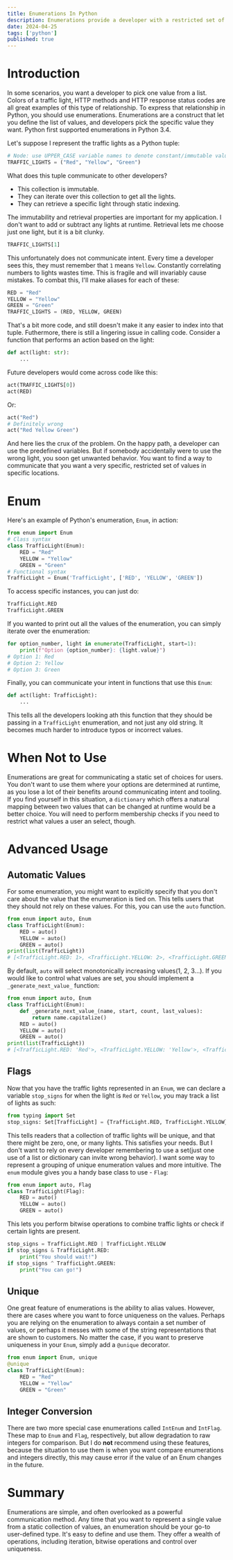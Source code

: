 ```yaml
---
title: Enumerations In Python
description: Enumerations provide a developer with a restricted set of values.
date: 2024-04-25
tags: ['python']
published: true
---
```


# Introduction

In some scenarios, you want a developer to pick one value from a list. Colors of a traffic light, HTTP methods and HTTP response status codes are all great examples of this type of relationship. To express that relationship in Python, you should use enumerations. Enumerations are a construct that let you define the list of values, and developers pick the specific value they want. Python first supported enumerations in Python 3.4.

Let's suppose I represent the traffic lights as a Python tuple:

```py
# Node: use UPPER_CASE variable names to denote constant/immutable values
TRAFFIC_LIGHTS = ("Red", "Yellow", "Green")
```

What does this tuple communicate to other developers?

- This collection is immutable.
- They can iterate over this collection to get all the lights.
- They can retrieve a specific light through static indexing.

The immutability and retrieval properties are important for my application. I don't want to add or subtract any lights at runtime. Retrieval lets me choose just one light, but it is a bit clunky.

```py
TRAFFIC_LIGHTS[1]
```

This unfortunately does not communicate intent. Every time a developer sees this, they must remember that `1` means `Yellow`. Constantly correlating numbers to lights wastes time. This is fragile and will invariably cause mistakes. To combat this, I'll make aliases for each of these:

```py
RED = "Red"
YELLOW = "Yellow"
GREEN = "Green"
TRAFFIC_LIGHTS = (RED, YELLOW, GREEN)
```

That's a bit more code, and still doesn't make it any easier to index into that tuple. Futhermore, there is still a lingering issue in calling code. Consider a function that performs an action based on the light:

```py
def act(light: str):
    ...
```

Future developers would come across code like this:

```py
act(TRAFFIC_LIGHTS[0])
act(RED)
```

Or:

```py
act("Red")
# Definitely wrong
act("Red Yellow Green")
```

And here lies the crux of the problem. On the happy path, a developer can use the predefined variables. But if somebody accidentally were to use the wrong light, you soon get unwanted behavior. You want to find a way to communicate that you want a very specific, restricted set of values in specific locations.

# Enum

Here's an example of Python's enumeration, `Enum`, in action:

```py
from enum import Enum
# Class syntax
class TrafficLight(Enum):
    RED = "Red"
    YELLOW = "Yellow"
    GREEN = "Green"
# Functional syntax
TrafficLight = Enum('TrafficLight', ['RED', 'YELLOW', 'GREEN'])
```

To access specific instances, you can just do:

```py
TrafficLight.RED
TrafficLight.GREEN
```

If you wanted to print out all the values of the enumeration, you can simply iterate over the enumeration:

```py
for option_number, light in enumerate(TrafficLight, start=1):
    print(f"Option {option_number}: {light.value}")
# Option 1: Red
# Option 2: Yellow
# Option 3: Green
```

Finally, you can communicate your intent in functions that use this `Enum`:

```py
def act(light: TrafficLight):
    ...
```

This tells all the developers looking ath this function that they should be passing in a `TrafficLight` enumeration, and not just any old string. It becomes much harder to introduce typos or incorrect values.

# When Not to Use

Enumerations are great for communicating a static set of choices for users. You don't want to use them where your options are determined at runtime, as you lose a lot of their benefits around communicating intent and tooling. If you find yourself in this situation, a `dictionary` which offers a natural mapping between two values that can be changed at runtime would be a better choice. You will need to perform membership checks if you need to restrict what values a user an select, though.

# Advanced Usage

## Automatic Values

For some enumeration, you might want to explicitly specify that you don't care about the value that the enumeration is tied on. This tells users that they should not rely on these values. For this, you can use the `auto` function.

```py
from enum import auto, Enum
class TrafficLight(Enum):
    RED = auto()
    YELLOW = auto()
    GREEN = auto()
print(list(TrafficLight))
# [<TrafficLight.RED: 1>, <TrafficLight.YELLOW: 2>, <TrafficLight.GREEN: 3>]
```

By default, `auto` will select monotonically increasing values(1, 2, 3...). If you would like to control what values are set, you should implement a `_generate_next_value_` function:

```py
from enum import auto, Enum
class TrafficLight(Enum):
    def _generate_next_value_(name, start, count, last_values):
        return name.capitalize()
    RED = auto()
    YELLOW = auto()
    GREEN = auto()
print(list(TrafficLight))
# [<TrafficLight.RED: 'Red'>, <TrafficLight.YELLOW: 'Yellow'>, <TrafficLight.GREEN: 'Green'>]
```

## Flags

Now that you have the traffic lights represented in an `Enum`, we can declare a variable `stop_signs` for when the light is `Red` or `Yellow`, you may track a list of lights as such:

```py
from typing import Set
stop_signs: Set[TrafficLight] = {TrafficLight.RED, TrafficLight.YELLOW}
```

This tells readers that a collection of traffic lights will be unique, and that there might be zero, one, or many lights. This satisfies your needs. But I don't want to rely on every developer remembering to use a set(just one use of a list or dictionary can invite wrong behavior). I want some way to represent a grouping of unique enumeration values and more intuitive. The `enum` module gives you a handy base class to use - `Flag`:

```py
from enum import auto, Flag
class TrafficLight(Flag):
    RED = auto()
    YELLOW = auto()
    GREEN = auto()
```

This lets you perform bitwise operations to combine traffic lights or check if certain lights are present.

```py
stop_signs = TrafficLight.RED | TrafficLight.YELLOW
if stop_signs & TrafficLight.RED:
    print("You should wait!")
if stop_signs ^ TrafficLight.GREEN:
    print("You can go!")
```

## Unique

One great feature of enumerations is the ability to alias values. However, there are cases where you want to force uniqueness on the values. Perhaps you are relying on the enumeration to always contain a set number of values, or perhaps it messes with some of the string representations that are shown to customers. No matter the case, if you want to preserve uniqueness in your `Enum`, simply add a `@unique` decorator.

```py
from enum import Enum, unique
@unique
class TrafficLight(Enum):
    RED = "Red"
    YELLOW = "Yellow"
    GREEN = "Green"
```

## Integer Conversion

There are two more special case enumerations called `IntEnum` and `IntFlag`. These map to `Enum` and `Flag`, respectively, but allow degradation to raw integers for comparison. But I do **not** recommend using these features, because the situation to use them is when you want compare enumerations and integers directly, this may cause error if the value of an Enum changes in the future.

# Summary

Enumerations are simple, and often overlooked as a powerful communication method. Any time that you want to represent a single value from a static collection of values, an enumeration should be your go-to user-defined type. It's easy to define and use them. They offer a wealth of operations, including iteration, bitwise operations and control over uniqueness.
